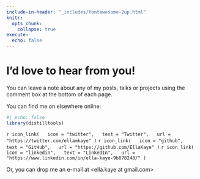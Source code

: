```yaml
---
include-in-header: "_includes/fontawesome-2up.html"
knitr:
  opts_chunk: 
    collapse: true
execute: 
  echo: false
---
```


# [I'd love to hear from you!]{.second-color}

You can leave a note about any of my posts, talks or projects using the comment box at the bottom of each page.

You can find me on elsewhere online:

```r
#| echo: false
library(distilltools)
```


`r icon_link(
  icon = "twitter",
  text = "Twitter",
  url = "https://twitter.com/ellamkaye"
)`
`r icon_link(
  icon = "github",
  text = "GitHub",
  url = "https://github.com/EllaKaye"
)`
`r icon_link(
  icon = "linkedin",
  text = "LinkedIn",
  url = "https://www.linkedin.com/in/ella-kaye-9b878248/"
)`

Or, you can drop me an e-mail at <ella.kaye at gmail.com>